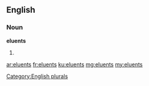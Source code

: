 ==English==

===Noun===
'''eluents'''

# {{plural of|[[eluent]]}}

[[Category:English plurals]]

[[ar:eluents]]
[[fr:eluents]]
[[ku:eluents]]
[[mg:eluents]]
[[my:eluents]]